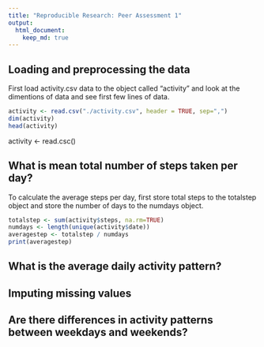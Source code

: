 ```yaml
---
title: "Reproducible Research: Peer Assessment 1"
output: 
  html_document:
    keep_md: true
---
```



## Loading and preprocessing the data
First load activity.csv data to the object called "activity" and look at the dimentions of data and see first few lines of data.
```r
activity <- read.csv("./activity.csv", header = TRUE, sep=",")
dim(activity)
head(activity)
```
activity <- read.csc()


## What is mean total number of steps taken per day?
To calculate the average steps per day, first store total steps to the totalstep object and store the number of days to the numdays object.
```r
totalstep <- sum(activity$steps, na.rm=TRUE)
numdays <- length(unique(activity$date))
averagestep <- totalstep / numdays
print(averagestep)
```

## What is the average daily activity pattern?



## Imputing missing values



## Are there differences in activity patterns between weekdays and weekends?
